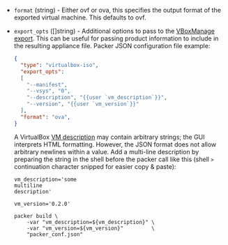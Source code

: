 <!-- Code generated from the comments of the ExportConfig struct in builder/virtualbox/common/export_config.go; DO NOT EDIT MANUALLY -->

-   `format` (string) - Either ovf or ova, this specifies the output format
    of the exported virtual machine. This defaults to ovf.
    
-   `export_opts` ([]string) - Additional options to pass to the [VBoxManage
    export](https://www.virtualbox.org/manual/ch09.html#vboxmanage-export).
    This can be useful for passing product information to include in the
    resulting appliance file. Packer JSON configuration file example:
    
    ```json
    {
      "type": "virtualbox-iso",
      "export_opts":
      [
        "--manifest",
        "--vsys", "0",
        "--description", "{{user `vm_description`}}",
        "--version", "{{user `vm_version`}}"
      ],
      "format": "ova",
    }
    ```
    
    A VirtualBox [VM
    description](https://www.virtualbox.org/manual/ch09.html#vboxmanage-export-ovf)
    may contain arbitrary strings; the GUI interprets HTML formatting. However,
    the JSON format does not allow arbitrary newlines within a value. Add a
    multi-line description by preparing the string in the shell before the
    packer call like this (shell `>` continuation character snipped for easier
    copy & paste):
    
    ``` shell
    vm_description='some
    multiline
    description'
    
    vm_version='0.2.0'
    
    packer build \
        -var "vm_description=${vm_description}" \
        -var "vm_version=${vm_version}"         \
        "packer_conf.json"
    ```
    